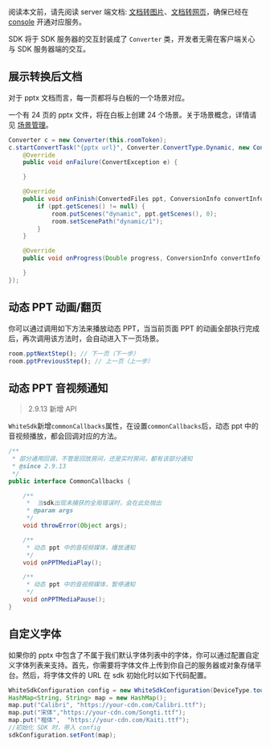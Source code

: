 

阅读本文前，请先阅读 server 端文档: [文档转图片](/docs/server/overview/server-static-conversion)、[文档转网页](/docs/server/overview/server-dynamic-conversion)，确保已经在 [console](https://console.netless.link) 开通对应服务。

SDK 将于 SDK 服务器的交互封装成了 `Converter` 类，开发者无需在客户端关心与 SDK 服务器端的交互。

## 展示转换后文档

对于 pptx 文档而言，每一页都将与白板的一个场景对应。

一个有 24 页的 pptx 文件，将在白板上创建 24 个场景。关于场景概念，详情请见 [场景管理](/docs/android/guides/android-scenes)。

```Java
Converter c = new Converter(this.roomToken);
c.startConvertTask("{pptx url}", Converter.ConvertType.Dynamic, new ConverterCallbacks(){
    @Override
    public void onFailure(ConvertException e) {

    }

    @Override
    public void onFinish(ConvertedFiles ppt, ConversionInfo convertInfo) {
        if (ppt.getScenes() != null) {
            room.putScenes("dynamic", ppt.getScenes(), 0);
            room.setScenePath("dynamic/1");
        }
    }

    @Override
    public void onProgress(Double progress, ConversionInfo convertInfo) {

    }
});
```

## 动态 PPT 动画/翻页

你可以通过调用如下方法来播放动态 PPT，当当前页面 PPT 的动画全部执行完成后，再次调用该方法时，会自动进入下一页场景。

```javascript
room.pptNextStep(); // 下一页（下一步）
room.pptPreviousStep(); // 上一页（上一步）
```

## 动态 PPT 音视频通知

>2.9.13 新增 API

`WhiteSdk`新增`commonCallbacks`属性，在设置`commonCallbacks`后，动态 ppt 中的音视频播放，都会回调对应的方法。

```Java
/**
 * 部分通用回调，不管是回放房间，还是实时房间，都有该部分通知
 * @since 2.9.13
 */
public interface CommonCallbacks {

    /**
     *  当sdk出现未捕获的全局错误时，会在此处抛出
     * @param args
     */
    void throwError(Object args);

    /**
     * 动态 ppt 中的音视频媒体，播放通知
     */
    void onPPTMediaPlay();

    /**
     * 动态 ppt 中的音视频媒体，暂停通知
     */
    void onPPTMediaPause();
}
```

## 自定义字体

如果你的 pptx 中包含了不属于我们默认字体列表中的字体，你可以通过配置自定义字体列表来支持。首先，你需要将字体文件上传到你自己的服务器或对象存储平台。然后，将字体文件的 URL 在 sdk 初始化时以如下代码配置。

```Java
WhiteSdkConfiguration config = new WhiteSdkConfiguration(DeviceType.touch, 10, 0.1);
HashMap<String, String> map = new HashMap();
map.put("Calibri", "https://your-cdn.com/Calibri.ttf");
map.put("宋体","https://your-cdn.com/Songti.ttf");
map.put("楷体",  "https://your-cdn.com/Kaiti.ttf");
//初始化 SDK 时，带入 config
sdkConfiguration.setFont(map);
```

